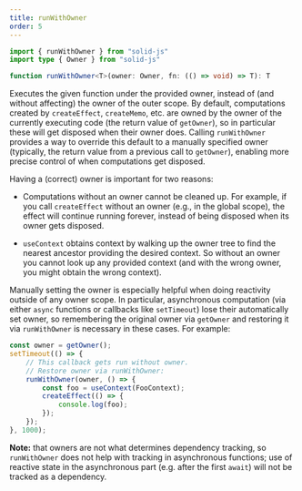 ```yaml
---
title: runWithOwner
order: 5
---
```


```ts
import { runWithOwner } from "solid-js"
import type { Owner } from "solid-js"

function runWithOwner<T>(owner: Owner, fn: (() => void) => T): T
```

Executes the given function under the provided owner, instead of (and without affecting) the owner of the outer scope.
By default, computations created by `createEffect`, `createMemo`, etc. are owned by the owner of the currently executing code (the return value of `getOwner`), so in particular these will get disposed when their owner does.
Calling `runWithOwner` provides a way to override this default to a manually specified owner (typically, the return value from a previous call to `getOwner`), enabling more precise control of when computations get disposed.

Having a (correct) owner is important for two reasons:

- Computations without an owner cannot be cleaned up.
  For example, if you call `createEffect` without an owner (e.g., in the global scope), the effect will continue running forever, instead of being disposed when its owner gets disposed.

- `useContext` obtains context by walking up the owner tree to find the nearest ancestor providing the desired context.
  So without an owner you cannot look up any provided context (and with the wrong owner, you might obtain the wrong context).

Manually setting the owner is especially helpful when doing reactivity outside of any owner scope.
In particular, asynchronous computation (via either `async` functions or callbacks like `setTimeout`) lose their automatically set owner, so remembering the original owner via `getOwner` and restoring it via `runWithOwner` is necessary in these cases.
For example:

```ts
const owner = getOwner();
setTimeout(() => {
	// This callback gets run without owner.
	// Restore owner via runWithOwner:
	runWithOwner(owner, () => {
		const foo = useContext(FooContext);
		createEffect(() => {
			console.log(foo);
		});
	});
}, 1000);
```

**Note:** that owners are not what determines dependency tracking, so `runWithOwner` does not help with tracking in asynchronous functions; use of reactive state in the asynchronous part (e.g. after the first `await`) will not be tracked as a dependency.
